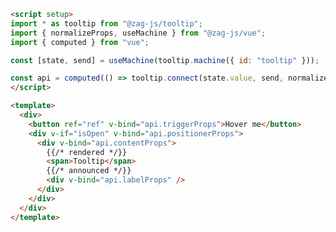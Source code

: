 ```md
<script setup>
import * as tooltip from "@zag-js/tooltip";
import { normalizeProps, useMachine } from "@zag-js/vue";
import { computed } from "vue";

const [state, send] = useMachine(tooltip.machine({ id: "tooltip" }));

const api = computed(() => tooltip.connect(state.value, send, normalizeProps));
</script>

<template>
  <div>
    <button ref="ref" v-bind="api.triggerProps">Hover me</button>
    <div v-if="isOpen" v-bind="api.positionerProps">
      <div v-bind="api.contentProps">
        {{/* rendered */}}
        <span>Tooltip</span>
        {{/* announced */}}
        <div v-bind="api.labelProps" />
      </div>
    </div>
  </div>
</template>
```
